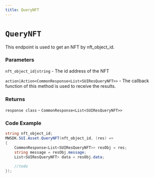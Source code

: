 ```yaml
---
title: QueryNFT
---
```


# `QueryNFT`
This endpoint is used to get an NFT by nft_object_id.

### Parameters
`nft_object_id|string` - The id address of the NFT

`action|Action<CommonResponse<List<SUIResQueryNFT>>` - The callback function of this method is used to receive the results.

### Returns
`response class` - `CommonResponse<List<SUIResQueryNFT>>`

### Code Example
```csharp
string nft_object_id;
MWSDK.SUI.Asset.QueryNFT(nft_object_id, (res) =>
{
    CommonResponse<List<SUIResQueryNFT>> resObj = res;
    string message = resObj.message;
    List<SUIResQueryNFT> data = resObj.data;

    //todo
});
```